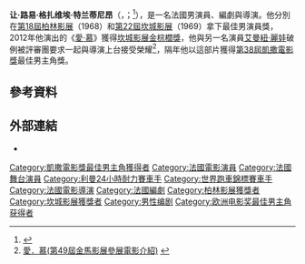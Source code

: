 {{最近逝世|time=2022-06-17}}
{{noteTA
|T=zh-cn:让-路易·特兰蒂尼昂;zh-tw:尚-路易·特罕狄釀;zh-hk:尚-路易·杜寧南;
|G1=Show
|G2=Movie
|1=zh-cn:让-路易;zh-tw:尚-路易;zh-hk:尚-路易;
|2=zh-cn:特兰蒂尼昂;zh-tw:特罕狄釀;zh-hk:杜寧南;
}}
{{Infobox actor
| name             = 尚·路易·特罕狄釀
| image            = Jean-Louis Trintignant Cannes 2012.jpg
| caption          = 特罕狄釀出席[[第65届戛纳电影节|2012年坎城影展]]
| real_name       = Jean-Louis Xavier Trintignant
| birth_date       = {{birth date|1930|12|11|df=y}}
| birth_place      = {{F3R}}[[沃克呂茲省|沃克呂茲省]][[皮奥朗克|皮奥朗克]]
| death_date       = {{Death date and age|2022|06|17|1930|12|11|df=y}}
| death_place      = {{FRA}}[[于泽斯|于泽斯]]
| nationality      = {{FRA}}
| years_active     = 1951年－2022年
| type             = 男演員
| spouse           = {{marriage|Stéphane Audran|1954|1956}}<br>{{marriage|Nadine Trintignant|1961|1976}}
| children         = Marie, Pauline, Vincent
| occupation       = 演員、編劇、導演
| website          = 
| awards           = '''[[柏林影展最佳男演員銀熊獎|柏林影展最佳男演員銀熊獎]]'''<br>1968年 《The Man Who Lies》
| cannesfilmawards = '''最佳男演員獎'''<br>1969年 《Z》
| cesarawards      = '''最佳男主角'''<br>2012年 《[[爱_(法语电影)|愛‧慕]]》
}} 

'''让·路易·格扎维埃·特兰蒂尼昂'''（{{lang-fr|Jean-Louis Xavier Trintignant}}，{{IPA-fr|ʒɑ̃ lwi tʁɛ̃tiɲɑ̃}}；{{bd|1930年|12月11日|2022年|6月17日|catIdx=Trintignant}}<ref>{{cite news|url = https://www.nytimes.com/2022/06/17/movies/jean-louis-trintignant-dead.html|title = Jean-Louis Trintignant, Star of Celebrated European Films, Dies at 91|newspaper = [[The_New_York_Times|The New York Times]]|last = Kandell|first = Jonathan|date = 2022-06-17|accessdate = 2022-06-17|url-access = limited|archive-date = 2022-06-21|archive-url = https://web.archive.org/web/20220621042223/https://www.nytimes.com/2022/06/17/movies/jean-louis-trintignant-dead.html}}</ref>），是一名法國男演員、編劇與導演。他分別在[[柏林影展|第18屆柏林影展]]（1968）和[[坎城影展|第22屆坎城影展]]（1969）拿下最佳男演員獎，2012年他演出的《[[爱_(法语电影)|愛‧慕]]》獲得[[金棕櫚獎|坎城影展金棕櫚獎]]，他與另一名演員[[艾曼紐·麗娃|艾曼紐·麗娃]]破例被評審團要求一起與導演上台接受榮耀<ref>[http://www.goldenhorse.org.tw/ui/index.php?class=ghff&func=programme&work=detail&regist_id=503 愛．慕(第49屆金馬影展參展電影介紹)] {{webarchive|url=https://web.archive.org/web/20150518082105/http://www.goldenhorse.org.tw/ui/index.php?class=ghff&func=programme&work=detail&regist_id=503 |date=2015-05-18 }}</ref>，隔年他以這部片獲得[[凱撒電影獎|第38屆凱撒電影獎]]最佳男主角獎。

== 參考資料 ==
{{Reflist}}

==外部連結==
{{Commonscat|Jean-Louis Trintignant}}
*{{IMDb name|4462}}
{{凱薩獎最佳男主角獎}}
{{坎城影展最佳男演員獎}}
{{柏林影展最佳男演員銀熊獎}}
{{歐洲電影獎最佳男演員}}
{{盧米埃獎最佳男演員獎}}
{{Authority control}}

{{DEFAULTSORT:Trintignant, Jean-Louis}}

[[Category:凱撒電影獎最佳男主角獲得者|Category:凱撒電影獎最佳男主角獲得者]]
[[Category:法國電影演員|Category:法國電影演員]]
[[Category:法國舞台演員|Category:法國舞台演員]]
[[Category:利曼24小時耐力賽車手|Category:利曼24小時耐力賽車手]]
[[Category:世界跑車錦標賽車手|Category:世界跑車錦標賽車手]]
[[Category:法國電影導演|Category:法國電影導演]]
[[Category:法國編劇|Category:法國編劇]]
[[Category:柏林影展獲獎者|Category:柏林影展獲獎者]]
[[Category:坎城影展獲獎者|Category:坎城影展獲獎者]]
[[Category:男性编剧|Category:男性编剧]]
[[Category:欧洲电影奖最佳男主角获得者|Category:欧洲电影奖最佳男主角获得者]]